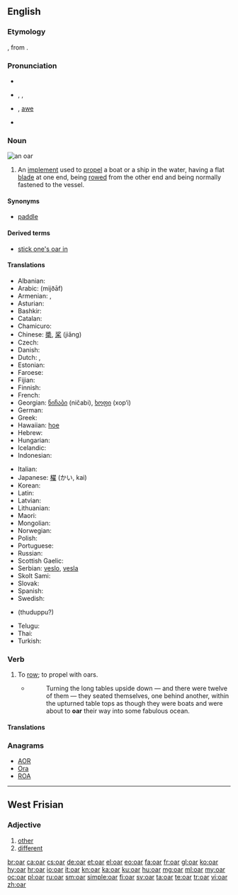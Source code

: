 ==English==
{{wikipedia}}

===Etymology===
{{etyl|ang|en}} {{term|ar|ār|lang=ang}}, from {{etyl|non|en}} {{term|ár|lang=non}}.

===Pronunciation===
* {{audio|en-us-oar.ogg|Audio (US)}}
* {{enPR|ôr}}, {{IPA|/oʊr/|/ɔː(r)/}}, {{X-SAMPA|/O:(r)/}}
* {{homophones|lang=en|or|ore|o'er|aw}} {{qualifier|in [[non-rhotic]] accents}}, [[awe]] {{qualifier|in [[non-rhotic]] accents}}
* {{rhymes|ɔː(r)}}

===Noun===
[[File:An oar.JPG|thumb|an oar]]
{{en-noun}}

# An [[implement]] used to [[propel]] a boat or a ship in the water, having a flat [[blade]] at one end, being [[row|rowed]] from the other end and being normally fastened to the vessel.

====Synonyms====
* {{sense|implement used to propel a boat}} [[paddle]]

====Derived terms====
* [[stick one's oar in]]

====Translations====
{{trans-top|implement used to row a boat}}
* Albanian: {{t-|sq|rrem}}
* Arabic: {{Arab|[[مجذاف]]}} (mijðāf) {{m}}
* Armenian: {{t-|hy|թիակ|tr=t'iak}}, {{t-|hy|թի|tr=t’i}}
* Asturian: {{t-|ast|remo|m}}
* Bashkir: {{tø|ba|ишкәк|tr=iškäk}}
* Catalan: {{t+|ca|rem|m}}
* Chamicuro: {{tø|ccc|kolo'sheta}}
* Chinese: [[槳]], [[桨]] (jiǎng)
* Czech: {{t-|cs|veslo|n}}
* Danish: {{t+|da|åre|c}}
* Dutch: {{t+|nl|riem}},  {{t-|nl|roeiriem}}
* Estonian: {{t+|et|aer}}
* Faroese: {{t-|fo|ár|f}}
* Fijian: {{t-|fj|voce}}
* Finnish: {{t+|fi|airo}}
* French: {{t+|fr|rame}}
* Georgian: [[ნიჩაბი]] (ničabi), [[ხოფი]] (xop‘i)
* German: {{t+|de|Ruder|n}}
* Greek: {{t+|el|κουπί|n|tr=koupí}}
* Hawaiian: [[hoe]]
* Hebrew: {{t+|he|משוט|m|tr=mashot}}
* Hungarian: {{t+|hu|evező}}
* Icelandic: {{t+|is|ár|f}}
* Indonesian: {{t+|id|dayung}}
{{trans-mid}}
* Italian: {{t-|it|remo|m}}
* Japanese: [[櫂]] (かい, kai)
* Korean: {{t+|ko|노|tr=no}}
* Latin: {{t-|la|remus|alt=rēmus}}
* Latvian: {{t-|lv|airis}}
* Lithuanian: {{t-|lt|irklas}}
* Maori: {{t-|mi|hoe}}
* Mongolian: {{t-|mn|сэлүүр|tr=selüür|sc=Cyrl}}
* Norwegian: {{t+|no|åre|c}}
* Polish: {{t+|pl|wiosło}}
* Portuguese: {{t+|pt|remo|m}}
* Russian: {{t+|ru|весло|n|tr=vesló}}
* Scottish Gaelic: {{t-|gd|ràmh|m}}
* Serbian: [[veslo]], [[vesla]] {{p}}
* Skolt Sami: {{tø|sms|äirr}}
* Slovak: {{t+|sk|veslo|n}}
* Spanish: {{t+|es|remo|m}}
* Swedish: {{t+|sv|åra|c}}
* {{trreq|ta}} (thuduppu?)
* Telugu: {{t+|te|తెడ్డు|tr=teḍḍu}}
* Thai: {{t+|th|กรรเชียง|tr=gron-chiang}}
* Turkish: {{t+|tr|kürek}}
{{trans-bottom}}

===Verb===
{{en-verb}}

# To [[row]]; to propel with oars.
#* {{RQ:Peake Gormenghast}}
#*: Turning the long tables upside down — and there were twelve of them — they seated themselves, one behind another, within the upturned table tops as though they were boats and were about to '''oar''' their way into some fabulous ocean.

====Translations====
{{trans-see|to row|[[row]]}}

===Anagrams===
* [[AOR#English|AOR]]
* [[Ora#English|Ora]]
* [[ROA#English|ROA]]

----

==West Frisian==

===Adjective===
{{head|fy|adjective}}

# [[other]]
# [[different]]

[[br:oar]]
[[ca:oar]]
[[cs:oar]]
[[de:oar]]
[[et:oar]]
[[el:oar]]
[[eo:oar]]
[[fa:oar]]
[[fr:oar]]
[[gl:oar]]
[[ko:oar]]
[[hy:oar]]
[[hr:oar]]
[[io:oar]]
[[it:oar]]
[[kn:oar]]
[[ka:oar]]
[[ku:oar]]
[[hu:oar]]
[[mg:oar]]
[[ml:oar]]
[[my:oar]]
[[oc:oar]]
[[pl:oar]]
[[ru:oar]]
[[sm:oar]]
[[simple:oar]]
[[fi:oar]]
[[sv:oar]]
[[ta:oar]]
[[te:oar]]
[[tr:oar]]
[[vi:oar]]
[[zh:oar]]
